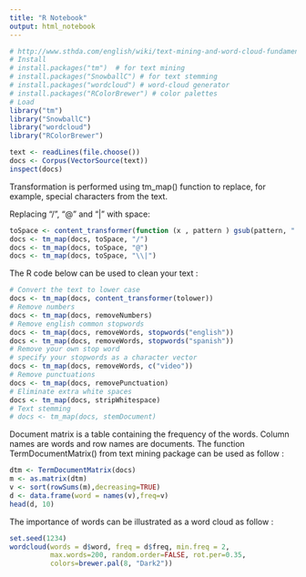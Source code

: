 ```yaml
---
title: "R Notebook"
output: html_notebook
---
```




```r
# http://www.sthda.com/english/wiki/text-mining-and-word-cloud-fundamentals-in-r-5-simple-steps-you-should-know
# Install
# install.packages("tm")  # for text mining
# install.packages("SnowballC") # for text stemming
# install.packages("wordcloud") # word-cloud generator 
# install.packages("RColorBrewer") # color palettes
# Load
library("tm")
library("SnowballC")
library("wordcloud")
library("RColorBrewer")
```

```r
text <- readLines(file.choose())
docs <- Corpus(VectorSource(text))
inspect(docs)
```

Transformation is performed using tm_map() function to replace, for example, special characters from the text.

Replacing “/”, “@” and “|” with space:

```r
toSpace <- content_transformer(function (x , pattern ) gsub(pattern, " ", x))
docs <- tm_map(docs, toSpace, "/")
docs <- tm_map(docs, toSpace, "@")
docs <- tm_map(docs, toSpace, "\\|")
```

The R code below can be used to clean your text :
```r
# Convert the text to lower case
docs <- tm_map(docs, content_transformer(tolower))
# Remove numbers
docs <- tm_map(docs, removeNumbers)
# Remove english common stopwords
docs <- tm_map(docs, removeWords, stopwords("english"))
docs <- tm_map(docs, removeWords, stopwords("spanish"))
# Remove your own stop word
# specify your stopwords as a character vector
docs <- tm_map(docs, removeWords, c("video"))
# Remove punctuations
docs <- tm_map(docs, removePunctuation)
# Eliminate extra white spaces
docs <- tm_map(docs, stripWhitespace)
# Text stemming
# docs <- tm_map(docs, stemDocument)
```

Document matrix is a table containing the frequency of the words. Column names are words and row names are documents. The function TermDocumentMatrix() from text mining package can be used as follow :

```r
dtm <- TermDocumentMatrix(docs)
m <- as.matrix(dtm)
v <- sort(rowSums(m),decreasing=TRUE)
d <- data.frame(word = names(v),freq=v)
head(d, 10)
```

The importance of words can be illustrated as a word cloud as follow :

```r
set.seed(1234)
wordcloud(words = d$word, freq = d$freq, min.freq = 2,
          max.words=200, random.order=FALSE, rot.per=0.35, 
          colors=brewer.pal(8, "Dark2"))
```
